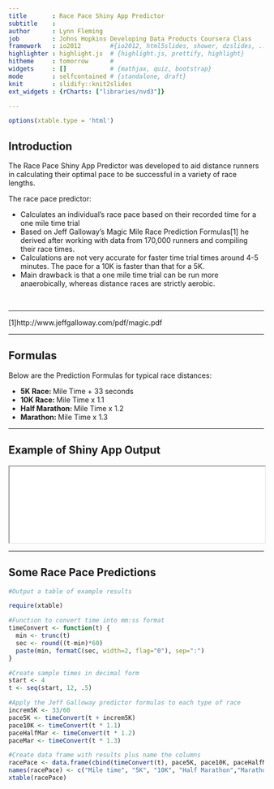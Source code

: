 ```yaml
---
title       : Race Pace Shiny App Predictor
subtitle    : 
author      : Lynn Fleming
job         : Johns Hopkins Developing Data Products Coursera Class
framework   : io2012        #{io2012, html5slides, shower, dzslides, ...}
highlighter : highlight.js  # {highlight.js, prettify, highlight}
hitheme     : tomorrow      # 
widgets     : []            # {mathjax, quiz, bootstrap}
mode        : selfcontained # {standalone, draft}
knit        : slidify::knit2slides
ext_widgets : {rCharts: ["libraries/nvd3"]}

---
```


```r
options(xtable.type = 'html')
```

## Introduction

<p>
The Race Pace Shiny App Predictor was developed to aid distance runners in calculating their optimal pace to be successful in a variety of race lengths.
</p>
<p>
The race pace predictor:
 <ul>
   <li>
Calculates an individual's race pace based on their recorded time for a one mile time trial
   </li>
   <li>
Based on Jeff Galloway's Magic Mile Race Prediction Formulas[1] he derived after working with data from 170,000 runners and compiling their race times.
   </li>
   <li>
Calculations are not very accurate for faster time trial times around 4-5 minutes. The pace for a 10K is faster than that for a 5K.
   </li>
   <li>
Main drawback is that a one mile time trial can be run more anaerobically, whereas distance races are strictly aerobic.
   </li>
 </ul>
</p>
<br>
<hr>
[1]http://www.jeffgalloway.com/pdf/magic.pdf

---

## Formulas

Below are the Prediction Formulas for typical race distances:

<ul>
  <li>
    <b>5K Race: </b>Mile Time + 33 seconds
  </li>
  <li>
    <b>10K Race: </b>Mile Time x 1.1
  </li>
  <li>
    <b>Half Marathon: </b>Mile Time x 1.2
  </li>
  <li>
    <b>Marathon: </b>Mile Time x 1.3
  </li>
</ul>

---

## Example of Shiny App Output

<iframe src="RacePaceShinyApp.png" width='100%'></iframe>

---

## Some Race Pace Predictions

```r

#Output a table of example results

require(xtable)

#Function to convert time into mm:ss format
timeConvert <- function(t) {
  min <- trunc(t)
  sec <- round((t-min)*60)
  paste(min, formatC(sec, width=2, flag="0"), sep=":")
}

#Create sample times in decimal form
start <- 4
t <- seq(start, 12, .5)

#Apply the Jeff Galloway predictor formulas to each type of race
increm5K <- 33/60
pace5K <- timeConvert(t + increm5K)
pace10K <- timeConvert(t * 1.1)
paceHalfMar <- timeConvert(t * 1.2)
paceMar <- timeConvert(t * 1.3)

#Create data frame with results plus name the columns
racePace <- data.frame(cbind(timeConvert(t), pace5K, pace10K, paceHalfMar, paceMar))
names(racePace) <- c("Mile time", "5K", "10K", "Half Marathon","Marathon")
xtable(racePace)

```










